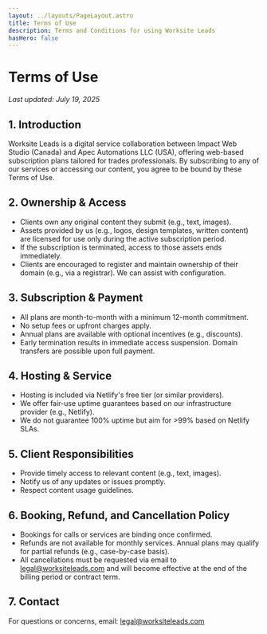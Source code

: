 ```yaml
---
layout: ../layouts/PageLayout.astro
title: Terms of Use
description: Terms and Conditions for using Worksite Leads
hasHero: false
---
```


# Terms of Use

_Last updated: July 19, 2025_

## 1. Introduction

Worksite Leads is a digital service collaboration between Impact Web Studio (Canada) and Apec Automations LLC (USA), offering web-based subscription plans tailored for trades professionals. By subscribing to any of our services or accessing our content, you agree to be bound by these Terms of Use.

## 2. Ownership & Access

- Clients own any original content they submit (e.g., text, images).
- Assets provided by us (e.g., logos, design templates, written content) are licensed for use only during the active subscription period.
- If the subscription is terminated, access to those assets ends immediately.
- Clients are encouraged to register and maintain ownership of their domain (e.g., via a registrar). We can assist with configuration.

## 3. Subscription & Payment

- All plans are month-to-month with a minimum 12-month commitment.
- No setup fees or upfront charges apply.
- Annual plans are available with optional incentives (e.g., discounts).
- Early termination results in immediate access suspension. Domain transfers are possible upon full payment.

## 4. Hosting & Service

- Hosting is included via Netlify's free tier (or similar providers).
- We offer fair-use uptime guarantees based on our infrastructure provider (e.g., Netlify).
- We do not guarantee 100% uptime but aim for >99% based on Netlify SLAs.

## 5. Client Responsibilities

- Provide timely access to relevant content (e.g., text, images).
- Notify us of any updates or issues promptly.
- Respect content usage guidelines.

## 6. Booking, Refund, and Cancellation Policy

- Bookings for calls or services are binding once confirmed.
- Refunds are not available for monthly services. Annual plans may qualify for partial refunds (e.g., case-by-case basis).
- All cancellations must be requested via email to [legal@worksiteleads.com](mailto:legal@worksiteleads.com) and will become effective at the end of the billing period or contract term.

## 7. Contact

For questions or concerns, email: [legal@worksiteleads.com](mailto:legal@worksiteleads.com)

